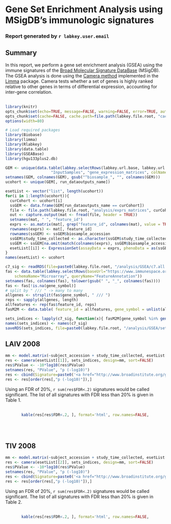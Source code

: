 <link rel="stylesheet" type="text/css" href="https://ajax.aspnetcdn.com/ajax/jquery.dataTables/1.9.4/css/jquery.dataTables.css">

<style type="text/css">

#fw_container { width: 80%; margin: 0 auto; }
</style>



# Gene Set Enrichment Analysis using MSigDB's immunologic signatures

### Report generated by `r labkey.user.email`
## Summary

In this report, we perform a gene set enrichment analysis (GSEA) using the immune signatures of the <a href="http://www.broadinstitute.org/gsea/msigdb/index.jsp" target="_blank">Broad Molecular Signature DataBase</a> (MSigDB). The GSEA analysis is done using the <a href="http://www.ncbi.nlm.nih.gov/pmc/articles/PMC3458527/" target="_blank">Camera method</a> implemented in the <a href="http://www.bioconductor.org/packages/2.12/bioc/html/limma.html" target="_blank">Limma</a> package. Camera tests whether a set of genes is highly ranked relative to other genes in terms of differential expression, accounting for inter-gene correlation.
<br />
<br />



```r
library(knitr)
opts_chunk$set(echo=TRUE, message=FALSE, warning=FALSE, error=TRUE, autodep=FALSE)
opts_chunk$set(cache=FALSE, cache.path=file.path(labkey.file.root, "cache/GSEA_TIV08/"))
options(width=80)
```

```r
# Load required packages
library(Biobase)
library(limma)
library(Rlabkey)
library(data.table)
library(GSEABase)
library(hgu133plus2.db)
```

```r
GEM <- unique(data.table(labkey.selectRows(labkey.url.base, labkey.url.path, "assay.ExpressionMatrix.matrix",
                    "InputSamples", "gene_expression_matrices", colNameOpt = "rname")))
setnames(GEM, colnames(GEM), gsub("^biosample_", "", colnames(GEM)))
ucohort <- unique(GEM[, run_dataoutputs_name])

esetList <- vector("list", length(ucohort))
for(i in 1:length(ucohort)){
  curCohort <- ucohort[i]
  ssGEM <- data.frame(GEM[run_dataoutputs_name == curCohort])
  file <- file.path(labkey.file.root, "analysis/exprs_matrices", curCohort)
  out <- capture.output(mat <- fread(file, header = TRUE))
  setnames(mat, " ", "feature_id")
  exprs <- as.matrix(mat[, grep("feature_id", colnames(mat), value = TRUE, invert = TRUE), with = FALSE])
  rownames(exprs) <- mat[, feature_id]
  rownames(ssGEM) <- ssGEM$biosample_accession
  ssGEM$study_time_collected <- as.character(ssGEM$study_time_collected)
  ssGEM <- ssGEM[na.omit(match(colnames(exprs), ssGEM$biosample_accession)),]
  esetList[[i]] <- ExpressionSet(assayData = exprs, phenoData = as(ssGEM, "AnnotatedDataFrame"))
}
names(esetList) <- ucohort
```

```r
c7_sig <- readRDS(file=paste0(labkey.file.root, "/analysis/GSEA/c7.all.v4.0.symbols.rds"))
fas <- data.table(labkey.selectRows(baseUrl="https://www.immunespace.org", folderPath="/Studies/SDY269",
    schemaName="Microarray", queryName="FeatureAnnotation"))
setnames(fas, colnames(fas), tolower(gsub(" ", "_", colnames(fas))))
fas <- fas[!is.na(gene_symbol)]
# split by " /// " -> many to many
allgenes <- strsplit(fas$gene_symbol, " /// ")
reps <- sapply(allgenes, length)
allfeatures <- rep(fas$feature_id, reps)
fasM2M <- data.table( feature_id = allfeatures, gene_symbol = unlist(allgenes))

sets_indices <- lapply(c7_sig, function(x){ fasM2M[gene_symbol %in% geneIds(x), feature_id]})
names(sets_indices) <- names(c7_sig)
saveRDS(sets_indices, file=paste0(labkey.file.root, "/analysis/GSEA/sets_indices_TIV0809.rds"))
```

## LAIV 2008

```r
mm <- model.matrix(~subject_accession + study_time_collected, esetList[[1]])
res <- camera(esetList[[1]], sets_indices, design=mm, sort=FALSE)
res$PValue <- -10*log10(res$PValue)
setnames(res, "PValue", "p (-log10)")
res <- cbind(Signature=paste0('<a href="http://www.broadinstitute.org/gsea/msigdb/cards/',names(sets_indices),'.html" target="_blank">',names(sets_indices),"</a>"),res)
res <- res[order(res[,"p (-log10)"]),]
```

Using an FDR of 20%, `r sum(res$FDR<.2)` signatures would be called significant. The list of all signatures with FDR less than 20% is given in Table 1.
</br>
</br>

<div id="fw_container">

```r
kable(res[res$FDR<.2, ], format='html', row.names=FALSE, table.attr='id="res_table_LAIV08"')
```
</div>
<br>
<br>

## TIV 2008

```r
mm <- model.matrix(~subject_accession + study_time_collected, esetList[[2]])
res <- camera(esetList[[2]], sets_indices, design=mm, sort=FALSE)
res$PValue <- -10*log10(res$PValue)
setnames(res, "PValue", "p (-log10)")
res <- cbind(Signature=paste0('<a href="http://www.broadinstitute.org/gsea/msigdb/cards/',names(sets_indices),'.html" target="_blank">',names(sets_indices),"</a>"),res)
res <- res[order(res[,"p (-log10)"]),]
```

Using an FDR of 20%, `r sum(res$FDR<.2)` signatures would be called significant. The list of all signatures with FDR less than 20% is given in Table 2.
</br>
</br>

<div id="fw_container">

```r
kable(res[res$FDR<.2, ], format='html', row.names=FALSE, table.attr='id="res_table_TIV08"')
```
</div>

<script type="text/javascript" charset="utf-8">
var init = function() {
  $(document).ready(function() {
    $('#res_table_TIV08').dataTable();
    $('#res_table_LAIV08').dataTable();
  });
}

LABKEY.requiresScript([
   'https://ajax.aspnetcdn.com/ajax/jquery/jquery-1.9.0.min.js',
   'https://ajax.aspnetcdn.com/ajax/jquery.dataTables/1.9.4/jquery.dataTables.min.js'],
                      true, init, this, true);
</script>
